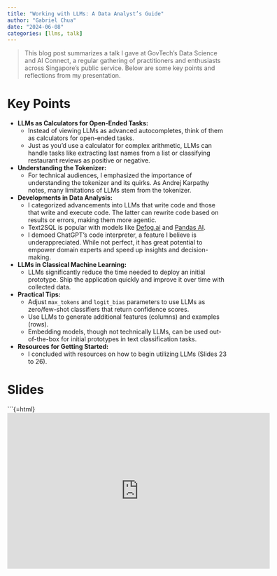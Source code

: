 ```yaml
---
title: "Working with LLMs: A Data Analyst’s Guide"
author: "Gabriel Chua"
date: "2024-06-08"
categories: [llms, talk]
---
```


> This blog post summarizes a talk I gave at GovTech's Data Science and AI Connect, a regular gathering of practitioners and enthusiasts across Singapore's public service. Below are some key points and reflections from my presentation.

# Key Points

- **LLMs as Calculators for Open-Ended Tasks:**
    - Instead of viewing LLMs as advanced autocompletes, think of them as calculators for open-ended tasks.
    - Just as you'd use a calculator for complex arithmetic, LLMs can handle tasks like extracting last names from a list or classifying restaurant reviews as positive or negative.

- **Understanding the Tokenizer:**
    - For technical audiences, I emphasized the importance of understanding the tokenizer and its quirks. As Andrej Karpathy notes, many limitations of LLMs stem from the tokenizer.

- **Developments in Data Analysis:**
    - I categorized advancements into LLMs that write code and those that write and execute code. The latter can rewrite code based on results or errors, making them more agentic.
    - Text2SQL is popular with models like [Defog.ai](https://huggingface.co/defog) and [Pandas AI](https://github.com/Sinaptik-AI/pandas-ai).
    - I demoed ChatGPT's code interpreter, a feature I believe is underappreciated. While not perfect, it has great potential to empower domain experts and speed up insights and decision-making.

- **LLMs in Classical Machine Learning:**
    - LLMs significantly reduce the time needed to deploy an initial prototype. Ship the application quickly and improve it over time with collected data.

- **Practical Tips:**
    - Adjust `max_tokens` and `logit_bias` parameters to use LLMs as zero/few-shot classifiers that return confidence scores.
    - Use LLMs to generate additional features (columns) and examples (rows).
    - Embedding models, though not technically LLMs, can be used out-of-the-box for initial prototypes in text classification tasks.

- **Resources for Getting Started:**
    - I concluded with resources on how to begin utilizing LLMs (Slides 23 to 26).

# Slides

```{=html}
<iframe src="https://docs.google.com/presentation/d/e/2PACX-1vSlA53p5TOUpMbbTszsZx4Z3lh805WDp02ib2tw9O3IT1IAqmV4BH67RVWbXoSySRa5i_6y10ODrToK/embed?start=false&loop=false&delayms=3000" frameborder="0" width="600" height="356" allowfullscreen="true" mozallowfullscreen="true" webkitallowfullscreen="true"></iframe>


